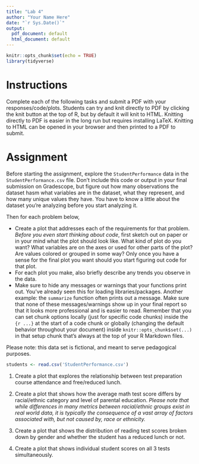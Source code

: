 ```yaml
---
title: "Lab 4"
author: "Your Name Here"
date: "`r Sys.Date()`"
output:
  pdf_document: default
  html_document: default
---
```


```r
knitr::opts_chunk$set(echo = TRUE)
library(tidyverse)
```

# Instructions

Complete each of the following tasks and submit a PDF with your responses/code/plots. Students can try and knit directly to PDF by clicking the knit button at the top of R, but by default it will knit to HTML. Knitting directly to PDF is easier in the long run but requires installing LaTeX. Knitting to HTML can be opened in your browser and then printed to a PDF to submit.

# Assignment

Before starting the assignment, explore the `StudentPerformance` data in the `StudentPerformance.csv` file. Don't include this code or output in your final submission on Gradescope, but figure out how many observations the dataset hasm what variables are in the dataset, what they represent, and how many unique values they have. You have to know a little about the dataset you're analyzing before you start analyzing it.

Then for each problem below,

- Create a plot that addresses each of the requirements for that problem. *Before you even start thinking about code*, first sketch out on paper or in your mind what the plot should look like. What kind of plot do you want? What variables are on the axes or used for other parts of the plot? Are values colored or grouped in some way? Only once you have a sense for the final plot you want should you start figuring out code for that plot.
- For each plot you make, also briefly describe any trends you observe in the data.
- Make sure to hide any messages or warnings that your functions print out. You've already seen this for loading libraries/packages. Another example: the `summarize` function often prints out a message. Make sure that none of these messages/warnings show up in your final report so that it looks more professional and is easier to read. Remember that you can set chunk options locally (just for specific code chunks) inside the `{r ...}` at the start of a code chunk or globally (changing the default behavior throughout your document) inside `knitr::opts_chunk$set(...)` in that setup chunk that's always at the top of your R Markdown files.

Please note: this data set is fictional, and meant to serve pedagogical purposes.


```r
students <- read.csv('StudentPerformance.csv')
```

1. Create a plot that explores the relationship between test preparation course attendance and free/reduced lunch.


2. Create a plot that shows how the average math test score differs by racial/ethnic category and level of parental education. *Please note that while differences in many metrics between racial/ethnic groups exist in real world data, it is typically the consequence of a vast array of factors associated with, but not caused by, race or ethnicity.*


3. Create a plot that shows the distribution of reading test scores broken down by gender and whether the student has a reduced lunch or not.


4. Create a plot that shows individual student scores on all 3 tests simultaneously.



